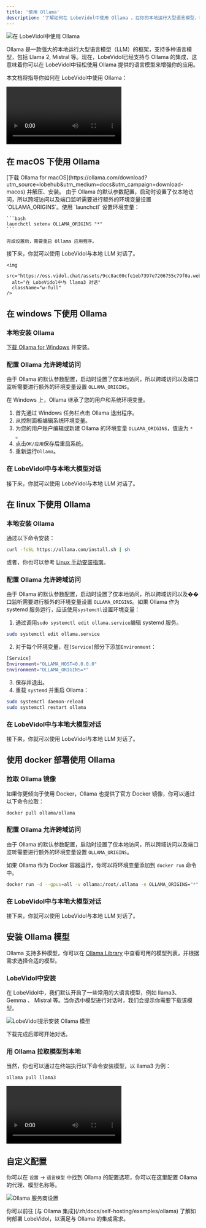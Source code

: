 ```yaml
---
title: '使用 Ollama'
description: '了解如何在 LobeVidol中使用 Ollama ，在你的本地运行大型语言模型，获得最前沿的 AI 使用体验。'
---
```


<img
  src="https://oss.vidol.chat/docs/2024/12/0f160cc1e55e34f5584eb06ea5e45562.png"
  alt="在 LobeVidol中使用 Ollama"
  className="w-full"
/>

Ollama 是一款强大的本地运行大型语言模型（LLM）的框架，支持多种语言模型，包括 Llama 2, Mistral 等。现在，LobeVidol已经支持与 Ollama 的集成，这意味着你可以在 LobeVidol中轻松使用 Ollama 提供的语言模型来增强你的应用。

本文档将指导你如何在 LobeVidol中使用 Ollama：

<video 
  src="https://oss.vidol.chat/assets/559f37829d94092c1615607e7c5837b5.mp4"
  className="w-full"
  controls
/>

## 在 macOS 下使用 Ollama

<Steps>
  <Step title="本地安装 Ollama">
    [下载 Ollama for macOS](https://ollama.com/download?utm_source=lobehub&utm_medium=docs&utm_campaign=download-macos) 并解压、安装。
  </Step>

  <Step title="配置 Ollama 允许跨域访问">
    由于 Ollama 的默认参数配置，启动时设置了仅本地访问，所以跨域访问以及端口监听需要进行额外的环境变量设置 `OLLAMA_ORIGINS`。使用 `launchctl` 设置环境变量：

    ```bash
    launchctl setenv OLLAMA_ORIGINS "*"
    ```

    完成设置后，需要重启 Ollama 应用程序。
  </Step>

  <Step title="在 LobeVidol中与本地大模型对话">
    接下来，你就可以使用 LobeVidol与本地 LLM 对话了。

    <img
      src="https://oss.vidol.chat/assets/9cc8ac00cfe1eb7397e7206755c79f0a.webp"
      alt="在 LobeVidol中与 llama3 对话"
      className="w-full"
    />
  </Step>
</Steps>

## 在 windows 下使用 Ollama

<Steps>

### 本地安装 Ollama

[下载 Ollama for Windows](https://ollama.com/download?utm_source=lobehub&utm_medium=docs&utm_campaign=download-windows) 并安装。

### 配置 Ollama 允许跨域访问

由于 Ollama 的默认参数配置，启动时设置了仅本地访问，所以跨域访问以及端口监听需要进行额外的环境变量设置 `OLLAMA_ORIGINS`。

在 Windows 上，Ollama 继承了您的用户和系统环境变量。

1. 首先通过 Windows 任务栏点击 Ollama 退出程序。
2. 从控制面板编辑系统环境变量。
3. 为您的用户账户编辑或新建 Ollama 的环境变量 `OLLAMA_ORIGINS`，值设为 `*` 。
4. 点击`OK/应用`保存后重启系统。
5. 重新运行`Ollama`。

### 在 LobeVidol中与本地大模型对话

接下来，你就可以使用 LobeVidol与本地 LLM 对话了。

</Steps>

## 在 linux 下使用 Ollama

<Steps>

### 本地安装 Ollama

通过以下命令安装：

```bash
curl -fsSL https://ollama.com/install.sh | sh
```

或者，你也可以参考 [Linux 手动安装指南](https://github.com/ollama/ollama/blob/main/docs/linux.md)。

### 配置 Ollama 允许跨域访问

由于 Ollama 的默认参数配置，启动时设置了仅本地访问，所以跨域访问以及��口监听需要进行额外的环境变量设置 `OLLAMA_ORIGINS`。如果 Ollama 作为 systemd 服务运行，应该使用`systemctl`设置环境变量：

1. 通过调用`sudo systemctl edit ollama.service`编辑 systemd 服务。

```bash
sudo systemctl edit ollama.service
```

2. 对于每个环境变量，在`[Service]`部分下添加`Environment`：

```bash
[Service]
Environment="OLLAMA_HOST=0.0.0.0"
Environment="OLLAMA_ORIGINS=*"
```

3. 保存并退出。
4. 重载 `systemd` 并重启 Ollama：

```bash
sudo systemctl daemon-reload
sudo systemctl restart ollama
```

### 在 LobeVidol中与本地大模型对话

接下来，你就可以使用 LobeVidol与本地 LLM 对话了。

</Steps>

## 使用 docker 部署使用 Ollama

<Steps>

### 拉取 Ollama 镜像

如果你更倾向于使用 Docker，Ollama 也提供了官方 Docker 镜像，你可以通过以下命令拉取：

```bash
docker pull ollama/ollama
```

### 配置 Ollama 允许跨域访问

由于 Ollama 的默认参数配置，启动时设置了仅本地访问，所以跨域访问以及端口监听需要进行额外的环境变量设置 `OLLAMA_ORIGINS`。

如果 Ollama 作为 Docker 容器运行，你可以将环境变量添加到 `docker run` 命令中。

```bash
docker run -d --gpus=all -v ollama:/root/.ollama -e OLLAMA_ORIGINS="*" -p 11434:11434 --name ollama ollama/ollama
```

### 在 LobeVidol中与本地大模型对话

接下来，你就可以使用 LobeVidol与本地 LLM 对话了。

</Steps>

## 安装 Ollama 模型

Ollama 支持多种模型，你可以在 [Ollama Library](https://ollama.com/library) 中查看可用的模型列表，并根据需求选择合适的模型。

### LobeVidol中安装

在 LobeVidol中，我们默认开启了一些常用的大语言模型，例如 llama3、 Gemma 、 Mistral 等。当你选中模型进行对话时，我们会提示你需要下载该模型。

<img
  src="https://oss.vidol.chat/assets/ff4103dcb1454facaed4152031f3c1f1.webp"
  alt="LobeVidol提示安装 Ollama 模型"
  className="w-full"
/>

下载完成后即可开始对话。

### 用 Ollama 拉取模型到本地

当然，你也可以通过在终端执行以下命令安装模型，以 llama3 为例：

```bash
ollama pull llama3
```

<video
  src="https://oss.vidol.chat/assets/4766a319ab3a0c0d8a5683c646f1b25d.mp4"
  className="w-full"
  controls
/>

## 自定义配置

你可以在 `设置` -> `语言模型` 中找到 Ollama 的配置选项，你可以在这里配置 Ollama 的代理、模型名称等。

<img
  src="https://oss.vidol.chat/assets/4ba8d404c0e4c8875235a115ccf59621.webp"
  alt="Ollama 服务商设置"
  className="w-full"
/>

<Note>
  你可以前往 [与 Ollama 集成](/zh/docs/self-hosting/examples/ollama) 了解如何部署 LobeVidol，以满足与 Ollama 的集成需求。
</Note>
